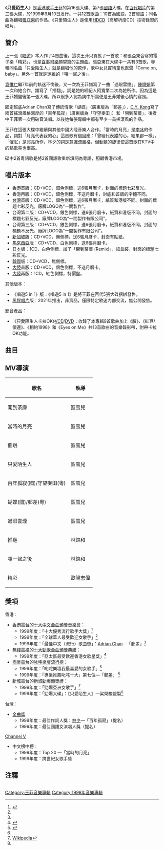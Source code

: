 {{refimprove|time=2016-11-13T21:58:47+00:00}}
{{Citation style}}
{{消連|本文介紹的是'''王菲的一张专辑'''。關於與「只愛陌生人」名稱相近或相同的條目，詳見「'''[[只愛陌生人_(消歧義)|只愛陌生人 (消歧義)]]'''」。}}
{{Album infobox | <!-- See Wikipedia:WikiProject_Albums -->
|  Name        = 只愛陌生人
|  Type        = [[專輯|專輯]]
|  Artist      = [[王菲|王菲]]
|  Cover       = Lovers and Strangers.jpg
|  Released    = 1999年9月10日
|  Recorded    = 
|  Genre       = [[國語流行音樂|國語流行音樂]]
|  Length      = 
|  Label       = [[百代唱片|百代唱片]]
|  Number      =
|  Producer    = [[梁榮駿|梁榮駿]]
|  Last album  = 但願人長久<br />(1999年)
|  This album  = '''只愛陌生人''' <br />(1999年)
|  Next album  = 菲感情生活 <br />(1999年)

}}

《'''只愛陌生人'''》是[[香港|香港]][[歌手|歌手]][[王菲|王菲]]的第16張大碟、第7張[[國語|國語]]大碟，在[[百代唱片|百代唱片]]的第三張大碟，於1999年9月10日发行。一共12首歌曲：10首為國語，2首[[粵語|粵語]]；同名曲為翻唱[[张亚东_(音乐人)|張亞東]]的作品。《只愛陌生人》是使用[[HDCD|HDCD]]（高解析度CD）技術錄製的唱片。

==簡介==

上一張《[[唱遊|唱遊]]》本人作了4首曲後，這次王菲只貢獻了一首歌：和張亞東合寫的電子樂「精彩」，也是[[百事可樂|百事可樂]]願望篇的主題曲。張亞東在大碟中一共有3首歌，專輯同名曲「只愛陌生人」就是翻唱他的原作，歌中女兒竇靖童也獻聲「Come on, baby」。另外一首就是迷離的「嗶一聲之後」。

[[袁惟仁|袁惟仁]]繼7年前的執迷不悔後，又一次為王菲譜寫了一曲「過眼雲煙」。[[陳曉娟_(作曲人)|陳曉娟]]第一次和她合作，譜寫了「推翻」，詞是她的經紀人阿寬第二次為她所作。因為這是王菲婚變後第一張大碟，所以很多人認為詞中所寫便是王菲婚後心情的寫照。

固定班底Adrian Chan寫了傳統情歌「蝴蝶」（廣東版為「郵差」），[[江志仁|C.Y. Kong]]寫了兩首搖滾風格濃厚的「百年孤寂」（廣東版為「守望麥田」）和「開到荼蘼」，後者中王菲第一次用破音演唱。以後她每張專輯中都有至少一首搖滾風的作品。

王菲在這張大碟中繼續與其他中國大陸音樂人合作。「當時的月亮」是[[李冰_(音樂人)|李冰]]的作品，詞對「月亮代表我的心」這首歌有個回應：「曾經代表誰的心，結果都一樣」。「催眠」是[[郭亮_(音樂人)|郭亮]]所作，林夕的詞是意識流風格，但動聽的旋律使這首歌在KTV中的點歌率也很高。

碟中2首粵語歌是將2首國語歌重新填詞為粵語，照顧香港市場。

== 唱片版本 ==
*[[香港|香港]]首版：CD+VCD，銀色側標，送6張月曆卡，封面的標題七彩反光。
*香港再版：CD+VCD，銀色側標，不送月曆卡，封底和首版的字體不同。
*[[台灣|台灣]]首版：CD+VCD，銀色側標，送6張月曆卡，紙質和港版不同。封面的標題七彩反光，廠牌LOGO為“一間製作”。
*台灣第二版：CD+VCD，銀色側標，送6張月曆卡，紙質和港版不同。封面的標題七彩反光，廠牌LOGO為“一間製作有限公司”。
*台灣第三版：CD+VCD，銀色側標，送6張月曆卡，紙質和港版不同。封面的標題不反光，廠牌LOGO為“一間製作有限公司”。
*[[新加坡|新加坡]]版：CD+VCD，無側標，送6張月曆卡，封面有貼紙。
*[[馬來西亞|馬來西亞]]版：CD+VCD，白色側標，送6張月曆卡。
*[[日本|日本]]版：1CD，白色側標，加了「開到荼蘼 (Remix)」，紙盒裝，封面的標題七彩反光。
*[[韓國|韓國]]版：CD+VCD，無側標。
*[[大陸|大陸]]首版：CD+VCD，銀色側標，不送月曆卡。
*[[大陸|大陸]]再版：1CD，紅色側標，特價盤。

其他版本：
*《唱遊5 in 1》版：《唱遊5 in 1》是將王菲在百代5張大碟捆綁發售。
*[[黑膠唱片|黑膠唱片]]版：2021年推出，非賣品，僅限特定歌迷內部交流，無公開發售。

影音產品：
*《只愛陌生人卡拉OK》[[VCD|VCD]]/[[DVD|DVD]]：收錄了本專輯9首歌曲加上《臉》、《紅豆/償還》、《相約1998》和《Eyes on Me》共13首歌曲的音樂錄影帶，附帶卡拉OK功能。

== 曲目 ==
{{Tracklist/common
| collapsed = 
| total_length = 

| all_lyrics = [[林夕|林夕]]
| an = except
| extra_column =

| title1 = 開到荼蘼
| note1 = 
| music1 = [[江志仁|C.Y. Kong]]
| lyrics1 = 
| arranger1 = C.Y. Kong
| producer1 = 
| extra1 = 
| length1 = 5:13

| title2 = 當時的月亮
| note2 = 
| longnote2 = 
| music2 = 李冰
| lyrics2 = 
| arranger2 = [[陳偉文|Adrian Chan]]
| producer2 = 
| extra2 = 
| length2 = 3:51

| title3 = 催眠
| note3 = 
| longnote3 = 
| music3 = [[郭亮_(音樂人)|郭亮]]
| lyrics3 = 
| arranger3 = 郭亮
| producer3 = 
| extra3 = 
| length3 = 4:24

| title4 = 只愛陌生人
| note4 = 原唱：[[张亚东_(音乐人)|張亞東]]
| longnote4 = 
| music4 = 張亞東
| lyrics4 =
| arranger4 = 張亞東
| producer4 =  
| extra4 = 
| length4 = 3:42

| title5 = 百年孤寂
| note5 = 
| longnote5 =
| music5 = C.Y. Kong、Adrian Chan
| lyrics5 = 
| arranger5 = C.Y. Kong
| producer5 = 
| extra5 = 
| length5 = 5:17

| title6 = 蝴蝶
| note6 = 
| longnote6 =
| music6 = Adrian Chan
| lyrics6 = 
| arranger6 = Adrian Chan
| producer6 = 
| extra6 = 
| length6 = 3:58

| title7 = 過眼雲煙
| note7 = 詞：[[袁惟仁|袁惟仁]]
| longnote7 = 
| music7 = [[袁惟仁|袁惟仁]]
| lyrics7 = 
| arranger7 = [[陳飛午|陳飛午]]
| producer7 = 
| extra7 = 
| length7 = 4:05

| title8 = 嗶一聲之後
| note8 = 
| longnote8 = 
| music8 = 張亞東
| lyrics8 = 
| arranger8 = 張亞東
| producer8 = 
| extra8 = 
| length8 = 4:13

| title9 = 推翻
| note9 = 詞：[[邱瓈寬|Kwan]]
| longnote9 = 
| music9 = [[陳曉娟_(作曲人)|陳曉娟]]
| lyrics9 = 
| arranger9 = [[黃中岳|黃中岳]]
| producer9 = 
| extra9 = 
| length9 = 4:23

| title10 = 精彩
| note10 = 詞：[[王菲|王菲]]；[[百事可樂|百事可樂]]廣告《願望篇》主題曲
| longnote10 = 
| music10 = 張亞東、王菲
| lyrics10 = 
| arranger10 = 張亞東
| producer10 = 
| extra10 = 
| length10 = 4:45

| title11 = 守望麥田
| note11 = 「百年孤寂」粵語版
| longnote11 = 
| music11 = C.Y. Kong、Adrian Chan
| lyrics11 = 
| arranger11 = C.Y. Kong
| producer11 = 
| extra11 = 
| length11 = 5:17

| title12 = 郵差
| note12 = 「蝴蝶」粵語版
| longnote12 = 
| music12 = Adrian Chan
| lyrics12 = 
| arranger12 = Adrian Chan
| producer12 = 
| extra12 = 
| length12 = 4:19
}}

{{Tracklist
| collapsed = yes
| headline = 日本版（附加曲目）
| total_length =
| extra_column = 

| title13 = 開到荼蘼
| note13 = remix
| music13 = C.Y. Kong
| arranger13 = C.Y. Kong
| producer13 = 
| extra13 = 
| length13 = 3:46
}}

{{track listing
| headline        = 附贈VCD
| collapsed       = yes
| title1          = 百事可樂廣告愿望篇（一分鐘版）
| note1           = 
| length1         = 
| title2          = 精彩
| note2           = music video
| length2         = 
| title3          = 百事可樂廣告愿望篇（製作花絮）
| note3           = 
| length3         = 
}}

==MV導演==
{| class="wikitable"
! 歌名 
!執導
|-
|開到荼靡
|區雪兒
|-
|當時的月亮
|區雪兒
|-
|催眠
|區雪兒
|-
|只愛陌生人
|區雪兒
|-
|百年孤寂(國)/守望麥田(粵)
|區雪兒
|-
|蝴蝶(國)/郵差(粵)
|區雪兒
|-
|過眼雲煙
|區雪兒
|-
|推翻
|林錦和
|-
|嗶一聲之後
|林錦和
|-
|精彩
|歐陽志偉
|}

==獎項==
香港：
*[[香港電台|香港電台]]的[[十大中文金曲頒獎音樂會|十大中文金曲頒獎音樂會]]：
**1999年度：「十大優秀流行歌手大獎」<ref name="rthk.org.hk">{{Cite web |url=http://www.rthk.org.hk/classicschannel/goldsong22.htm |title=香港電台官方網站 |access-date=2007-10-03 |archive-date=2016-03-03 |archive-url=https://web.archive.org/web/20160303221613/http://www.rthk.org.hk/classicschannel/goldsong22.htm |dead-url=no }}</ref>
**1999年度：「全球華人最受歡迎女歌手」<ref name="rthk.org.hk"/>
**1999年度：「最佳中文（流行）歌曲獎」：[[陳偉文|Adrian Chan]]—「郵差」<ref name="rthk.org.hk"/>
*[[電視廣播有限公司|無綫電視]]的[[十大勁歌金曲頒獎典禮|十大勁歌金曲頒獎典禮]]：
**1999年度：「亞太區最受歡迎香港女歌星獎」<ref>{{Cite web |url=http://tvcity.tvb.com/jsg/1999final/1999final_content2.html |title=無綫電視官方網站 |access-date=2007-10-03 |archive-url=https://web.archive.org/web/20080202211220/http://tvcity.tvb.com/jsg/1999final/1999final_content2.html |archive-date=2008-02-02 |dead-url=yes }}</ref>
*[[商業電台|商業電台]]的[[叱咤樂壇流行榜|叱咤樂壇流行榜]]：
**1999年度：「叱咤樂壇我最喜愛的女歌手」<ref name="881903.com">{{Cite web |url=http://www1.881903.com/framework/pccs.gateway?url=jsp%2Flsc%2Findex.jsp&menuID=36&pageURL=%2Ffwcontent%2Flsc%2Fhtml%2Flsc_20021206award1999.htm |title=商業電台官方網站 |accessdate=2017-12-03 |archive-date=2011-05-25 |archive-url=https://web.archive.org/web/20110525202828/http://www1.881903.com/framework/pccs.gateway?url=jsp%2Flsc%2Findex.jsp&menuID=36&pageURL=%2Ffwcontent%2Flsc%2Fhtml%2Flsc_20021206award1999.htm |dead-url=yes }}</ref>
**1999年度：「專業推薦叱咤十大」第七位—「郵差」 <ref name="881903.com"/>
*[[新城電台|新城電台]]的[[新城勁爆頒獎禮|新城勁爆頒獎禮]]：
**1999年度：「勁爆亞洲女歌手」<ref name="auto">[[:1999年度新城勁爆頒獎禮得獎名單|Wikipedia]]</ref>
**1999年度：「勁爆大碟」：《只愛陌生人》—梁榮駿監製<ref name="auto"/>
台灣：
*[[金曲獎|金曲獎]]
**1999年度：最佳作詞人獎：[[林夕|林夕]]—「百年孤寂」（提名）
**1999年度：最佳國語女演唱人獎（提名）
[[Channel_V|Channel V]]
*中文榜中榜： 
**1999年度：Top 20 —「當時的月亮」
**1999年度：跨世紀女歌手獎

==注釋==
<div class="references-small" style="-moz-column-count:2; column-count:2;">
<references />
</div>



{{王菲}}
{{新城勁爆頒獎禮年度專輯大獎}}

[[Category:王菲音樂專輯|Category:王菲音樂專輯]]
[[Category:1999年音樂專輯|Category:1999年音樂專輯]]
